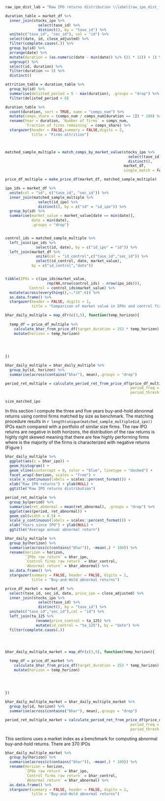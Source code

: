 

```r

raw_ipo_dist_lab = "Raw IPO returns distribution \\label{raw_ipo_dist_fig}"

```


```r

duration_table = market_df %>% 
  inner_join(stocks_ipo %>% 
               select(tase_id) %>% 
               distinct(), by = "tase_id") %>% 
  unite(c("tase_id", "sec_id"), col = "id") %>% 
  select(date, id, close_adjusted) %>% 
  filter(complete.cases(.)) %>% 
  group_by(id) %>% 
  arrange(date) %>% 
  mutate(duration = (as.numeric(date - min(date)) %/% (21 * 12)) + 1) %>% 
  ungroup() %>% 
  select(id, duration) %>% 
  filter(duration <= 5) %>% 
  distinct()

attrition_table = duration_table %>% 
  group_by(id) %>% 
  summarise(delisted_period = 5 - max(duration), .groups = "drop") %>% 
  filter(delisted_period > 0)

duration_table %>% 
  count(duration, sort = TRUE, name = "comps_num") %>% 
  mutate(comps_share = (comps_num / comps_num[duration == 1]) * 100) %>% 
  rename(Year = duration, `Number of firms` = comps_num,
         `Fraction of firms remaining` = comps_share) %>% 
  stargazer(header = FALSE,summary = FALSE,digits = 2,
            title = "Firms attrition")




```

\subsection{Buy-and-Hold returns using a portfolio of matched firms}

<!-- daily calculation -->

```r

matched_sample_multiple = match_comps_by_market_value(stocks_ipo %>%
                                                        select(tase_id) %>%
                                                        distinct(),
                                                      market_df,
                                                      single_match = FALSE)

price_df_multiple = make_price_df(market_df, matched_sample_multiple)

```

```r

ipo_ids = market_df %>% 
  unite(col = "id", c("tase_id", "sec_id")) %>% 
  inner_join(matched_sample_multiple %>% 
               select(id_ipo) %>% 
               distinct(), by = c("id" = "id_ipo")) %>% 
  group_by(id) %>% 
  summarise(market_value = market_value[date == min(date)],
            date = min(date),
            .groups = "drop")


control_ids = matched_sample_multiple %>% 
  left_join(ipo_ids %>% 
              select(id, date), by = c("id_ipo" = "id")) %>% 
  left_join(market_df %>% 
              unite(col = "id_control",c("tase_id","sec_id")) %>% 
              select(id_control, date, market_value),
            by = c("id_control","date"))


tibble(IPOs = c(ipo_ids$market_value,
                   rep(NA,nrow(control_ids) - nrow(ipo_ids))),
           Control = control_ids$market_value) %>% 
  mutate(across(everything(),~.*10^-6)) %>% 
  as.data.frame() %>% 
  stargazer(header = FALSE, digits = 1,
            title = "Comparison of market value in IPOs and control firms")

```

```r


bhar_daily_multiple = map_dfr(c(3,5), function(temp_horizon){
  
  temp_df = price_df_multiple %>% 
    calculate_bhar_from_price_df(target_duration = 252 * temp_horizon) %>% 
    mutate(horizon = temp_horizon)
  
  
  
  
})

bhar_daily_multiple = bhar_daily_multiple %>% 
  group_by(id, horizon) %>% 
  summarise(across(contains("bhar"), mean),.groups = "drop")

period_ret_multiple = calculate_period_ret_from_price_df(price_df_multiple,
                                                         period_freq = 252,
                                                         period_thresh = 5)


```

```r

size_matched_ipo


```

In this section I compute the three and five years buy-and-hold abnormal returns using control firms matched by size as benchmark. The matching procedure results in `r length(unique(matched_sample_multiple$id_ipo))` IPOs each compared with a portfolio of similar size firms. The raw IPO returns are negative in both horizons, the distribution of the raw returns is highly right skewed meaning that there are few highly performing firms where is the majority of the firms is characterized with negative returns (Figure \ref{raw_ipo_dist_fig})



```r

bhar_daily_multiple %>% 
  ggplot(aes(x = bhar_ipo)) + 
  geom_histogram() + 
  geom_vline(xintercept = 0, color = "blue", linetype = "dashed") + 
  facet_wrap(~horizon, scales = "free") + 
  scale_x_continuous(labels = scales::percent_format()) + 
  xlab("Raw IPO returns") + ylab(NULL) + 
  ggtitle("Raw IPO returns distribution")

```


```r

period_ret_multiple %>% 
  group_by(period) %>% 
  summarise(ret_abnormal = mean(ret_abnormal), .groups = "drop") %>% 
  ggplot(aes(period, ret_abnormal)) + 
  geom_col(width = 0.5) + 
  scale_y_continuous(labels = scales::percent_format()) + 
  xlab("Years since IPO") + ylab(NULL) + 
  ggtitle("Average annual abnormal return")

```

```r

bhar_daily_multiple %>% 
  group_by(horizon) %>% 
  summarise(across(c(contains("bhar")), ~mean(.) * 100)) %>% 
  rename(Horizon = horizon,
         `IPOs raw return` = bhar_ipo,
         `Control firms raw return` = bhar_control,
         `Abnormal return` = bhar_abnormal) %>% 
  as.data.frame() %>% 
  stargazer(summary = FALSE, header = FALSE, digits = 2,
            title = "Buy-and-Hold abnormal returns")


```

\subsection{Buy-and-Hold returns using a market index}

```r

price_df_market = market_df %>% 
  select(tase_id, sec_id, date, price_ipo = close_adjusted) %>% 
  inner_join(stocks_ipo %>% 
               select(tase_id) %>% 
               distinct(), by = "tase_id") %>% 
  unite(c("tase_id","sec_id"),col = "id") %>% 
  left_join(ta_125 %>% 
              rename(price_control = ta_125) %>% 
              mutate(id_control = "ta_125"), by = "date") %>% 
  filter(complete.cases(.))





```

```r


bhar_daily_multiple_market = map_dfr(c(3,5), function(temp_horizon){
  
  temp_df = price_df_market %>% 
    calculate_bhar_from_price_df(target_duration = 252 * temp_horizon) %>% 
    mutate(horizon = temp_horizon)
  
  
  
  
})

bhar_daily_multiple_market = bhar_daily_multiple_market %>% 
  group_by(id, horizon) %>% 
  summarise(across(contains("bhar"), mean),.groups = "drop")

period_ret_multiple_market = calculate_period_ret_from_price_df(price_df_market,
                                                         period_freq = 252,
                                                         period_thresh = 5)


```

This sections uses a market index as a benchmark for computing abnormal buy-and-hold returns. There are 370 IPOs


```r

bhar_daily_multiple_market %>% 
  group_by(horizon) %>% 
  summarise(across(c(contains("bhar")), ~mean(.) * 100)) %>% 
  rename(Horizon = horizon,
         `IPOs raw return` = bhar_ipo,
         `Control firms raw return` = bhar_control,
         `Abnormal return` = bhar_abnormal) %>% 
  as.data.frame() %>% 
  stargazer(summary = FALSE, header = FALSE, digits = 2,
            title = "Buy-and-Hold abnormal returns")


```
